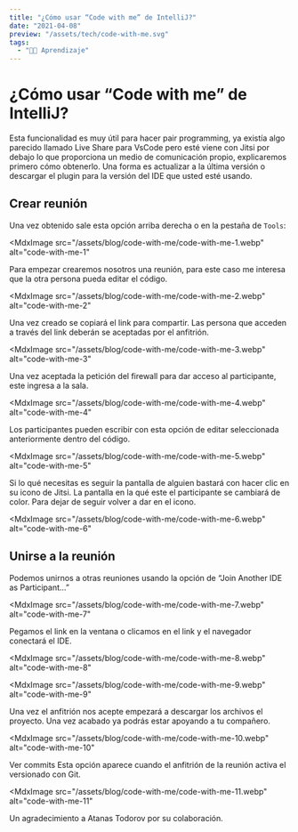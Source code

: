 ```yaml
---
title: "¿Cómo usar “Code with me” de IntelliJ?"
date: "2021-04-08"
preview: "/assets/tech/code-with-me.svg"
tags:
  - "👨‍💻 Aprendizaje"
---
```


# ¿Cómo usar “Code with me” de IntelliJ?

Esta funcionalidad es muy útil para hacer pair programming, ya existía algo
parecido llamado Live Share para VsCode pero esté viene con Jitsi por debajo lo
que proporciona un medio de comunicación propio, explicaremos primero cómo
obtenerlo. Una forma es actualizar a la última versión o descargar el plugin
para la versión del IDE que usted esté usando.

## Crear reunión

Una vez obtenido sale esta opción arriba derecha o en la pestaña de `Tools`:

<MdxImage
  src="/assets/blog/code-with-me/code-with-me-1.webp"
  alt="code-with-me-1"
></MdxImage>

Para empezar crearemos nosotros una reunión, para este caso me interesa que la
otra persona pueda editar el código.

<MdxImage
  src="/assets/blog/code-with-me/code-with-me-2.webp"
  alt="code-with-me-2"
></MdxImage>

Una vez creado se copiará el link para compartir. Las persona que acceden a
través del link deberán se aceptadas por el anfitrión.

<MdxImage
  src="/assets/blog/code-with-me/code-with-me-3.webp"
  alt="code-with-me-3"
></MdxImage>

Una vez aceptada la petición del firewall para dar acceso al participante, este
ingresa a la sala.

<MdxImage
  src="/assets/blog/code-with-me/code-with-me-4.webp"
  alt="code-with-me-4"
></MdxImage>

Los participantes pueden escribir con esta opción de editar seleccionada
anteriormente dentro del código.

<MdxImage
  src="/assets/blog/code-with-me/code-with-me-5.webp"
  alt="code-with-me-5"
></MdxImage>
Si lo qué necesitas es seguir la pantalla de alguien bastará con hacer clic en
su icono de Jitsi. La pantalla en la qué este el participante se cambiará de
color. Para dejar de seguir volver a dar en el icono.

<MdxImage
  src="/assets/blog/code-with-me/code-with-me-6.webp"
  alt="code-with-me-6"
></MdxImage>

## Unirse a la reunión

Podemos unirnos a otras reuniones usando la opción de “Join Another IDE as
Participant…”

<MdxImage
  src="/assets/blog/code-with-me/code-with-me-7.webp"
  alt="code-with-me-7"
></MdxImage>

Pegamos el link en la ventana o clicamos en el link y el navegador conectará el
IDE.

<MdxImage
  src="/assets/blog/code-with-me/code-with-me-8.webp"
  alt="code-with-me-8"
></MdxImage>
<MdxImage
  src="/assets/blog/code-with-me/code-with-me-9.webp"
  alt="code-with-me-9"
></MdxImage>

Una vez el anfitrión nos acepte empezará a descargar los archivos el proyecto.
Una vez acabado ya podrás estar apoyando a tu compañero.

<MdxImage
  src="/assets/blog/code-with-me/code-with-me-10.webp"
  alt="code-with-me-10"
></MdxImage>

Ver commits Esta opción aparece cuando el anfitrión de la reunión activa el
versionado con Git.

<MdxImage
  src="/assets/blog/code-with-me/code-with-me-11.webp"
  alt="code-with-me-11"
></MdxImage>

Un agradecimiento a Atanas Todorov por su colaboración.

